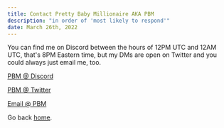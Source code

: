 ```yaml
---
title: Contact Pretty Baby Millionaire AKA PBM
description: "in order of 'most likely to respond'"
date: March 26th, 2022
---
```


You can find me on Discord between the hours of 12PM UTC and 12AM UTC, that's 8PM Eastern time, but my DMs are open on Twitter and you could always just email me, too. 

[PBM @ Discord](https://discordapp.com/users/815932735868633099)

[PBM @ Twitter](https://twitter.com/prtybbymillionr)

[Email @ PBM](mailto:joe@pbm.wtf)

Go back [home](/).
